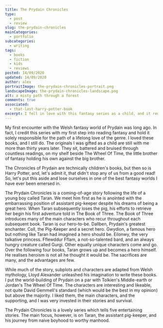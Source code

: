 ```yaml
---
title: The Prydain Chronicles
type: 
  - post
  - review
slug: the-prydain-chronicles
mainCategories: 
  - portfolio
subcategories: 
  - writing
tags:
  - books
  - fiction
  - kids
  - reviews
posted: 14/09/2020
updated: 14/09/2020
author: alex
portraitImage: the-prydain-chronicles-portrait.png
landscapeImage: the-prydain-chronicles-landscape.png
alt: a misty path through a forest
comments: true
associated: 
  - that-last-harry-potter-book
excerpt: I fell in love with this fantasy series as a child, and it remains one of my favourites today.
---
```


<ReviewBody>

My first encounter with the Welsh fantasy world of Prydain was long ago. In fact, I credit this series with my first step into reading fantasy and hold it solely responsible for the path of a lifelong love of the genre. I loved these books, and I still do. The originals I was gifted as a child are still with me more than thirty years later. They sit, battered and bruised through countless readings, on my shelf beside The Wheel Of Time, the little brother of fantasy holding his own against the big brother.  

The Chronicles of Prydain are technically children's books, but then so is Harry Potter, and, let's admit it, that didn't stop any of us from a good read! So, let's put this aside and lose ourselves in one of the best fantasy worlds I have ever been emersed in.

The Prydain Chronicles is a coming-of-age story following the life of a young boy called Taran. We meet him first as he is anointed with the embarrassing position of assistant pig-keeper despite his dreams of being a great hero. When Taran subsequently loses the pig, his efforts to retrieve her begin his first adventure told in The Book of Three. The Book of Three introduces many of the main characters who recur throughout each subsequent book. Taran is our hero-to-be. Dallben, Prydain's greatest enchanter. Coll, the Pig-Keeper and a secret hero. Gwydion, a famous hero but nothing like Taran had imagined a hero should be. Eilonwy, the very talkative princess. Fflewddur Fflam, a not-so-talented bard, and an always hungry creature called Gurgi. Other equally unique characters come and go. Over the following four books, Taran grows up and becomes a hero himself. He realises heroism is not all he thought it would be. The sacrifices are many, and the advantages are few. 

While much of the story, subplots and characters are adapted from Welsh mythology, Lloyd Alexander unleashed his imagination to write these books. I put the world-building of Prydain on a par with Tolkien's Middle-earth or Jordan's The Wheel Of Time. The characters are interesting and likeable, not quite David Gemmell's standard (which would be the best in my opinion) but above the majority. I liked them, the main characters, and the supporting, and I was very invested in their stories and survival. 

The Prydain Chronicles is a lovely series which tells five entertaining stories. The main focus, however, is on Taran, the assistant pig-keeper, and his journey from naive boyhood to worthy manhood.

</ReviewBody>